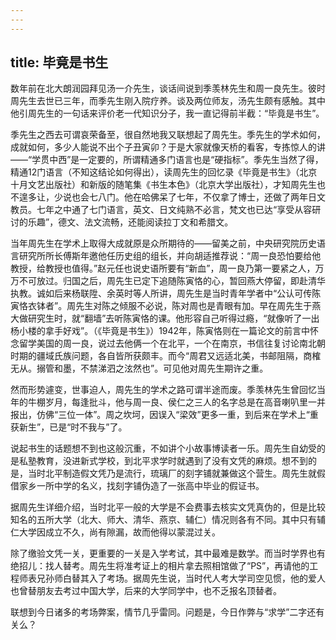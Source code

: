 ```yaml
---
---
---
```

title: 毕竟是书生
---






数年前在北大朗润园拜见汤一介先生，谈话间说到季羡林先生和周一良先生。彼时周先生去世已三年，而季先生刚入院疗养。谈及两位师友，汤先生颇有感触。其中他引周先生的一句话来评价老一代知识分子，我一直记得前半截：“毕竟是书生”。

季先生之西去可谓哀荣备至，很自然地我又联想起了周先生。季先生的学术如何，成就如何，多少人能说不出个子丑寅卯？于是大家就像天桥的看客，专拣惊人的讲——“学贯中西”是一定要的，所谓精通多门语言也是“硬指标”。季先生当然了得，精通12门语言（不知这结论如何得出），读周先生的回忆录《毕竟是书生》（北京十月文艺出版社）和新版的随笔集《书生本色》（北京大学出版社），才知周先生也不遑多让，少说也会七八门。他在哈佛呆了七年，不仅拿了博士，还做了两年日文教员。七年之中通了七门语言，英文、日文纯熟不必言，梵文也已达“享受从容研讨的乐趣”，德文、法文流畅，还能阅读拉丁文和希腊文。

当年周先生在学术上取得大成就原是众所期待的——留美之前，中央研究院历史语言研究所所长傅斯年邀他任历史组的组长，并向胡适推荐说：“周一良恐怕要给他教授，给教授也值得。”赵元任也说史语所要有“新血”，周一良乃第一要紧之人，万万不可放过。归国之后，周先生已定下追随陈寅恪的心，暂回燕大停留，即赴清华执教。诚如后来杨联陞、余英时等人所讲，周先生是当时青年学者中“公认可传陈寅恪衣钵者”。周先生对陈之倾服不必说，陈对周也是青眼有加。早在周先生于燕大做研究生时，就“翻墙”去听陈寅恪的课。他形容自己听得过瘾，“就像听了一出杨小楼的拿手好戏”。（《毕竟是书生》）1942年，陈寅恪则在一篇论文的前言中怀念留学美国的周一良，说过去他俩一个在北平，一个在南京，书信往复讨论南北朝时期的疆域氏族问题，各自皆所获颇丰。而今“周君又远适北美，书邮阻隔，商榷无从。搦管和墨，不禁涕泗之泫然也”。可见他对周先生期许之重。

然而形势遽变，世事迫人，周先生的学术之路可谓半途而废。季羡林先生曾回忆当年的牛棚岁月，每逢批斗，他与周一良、侯仁之三人的名字总是在高音喇叭里一并报出，仿佛“三位一体”。周之坎坷，因误入“梁效”更多一重，到后来在学术上“重获新生”，已是“时不我与”了。

说起书生的话题想不到也这般沉重，不如讲个小故事博读者一乐。周先生自幼受的是私塾教育，没进新式学校，到北平求学时就遇到了没有文凭的麻烦。想不到的是，当时北平制造假文凭乃是流行，琉璃厂的刻字铺就兼做这个营生。周先生就假借家乡一所中学的名义，找刻字铺伪造了一张高中毕业的假证书。

据周先生详细介绍，当时北平一般的大学是不会费事去核实文凭真伪的，但是比较知名的五所大学（北大、师大、清华、燕京、辅仁）情况则各有不同。其中只有辅仁大学因成立不久，尚有隙漏，故而他得以蒙混过关。

除了缴验文凭一关，更重要的一关是入学考试，其中最难是数学。而当时学界也有绝招儿：找人替考。周先生将准考证上的相片拿去照相馆做了“PS”，再请他的工程师表兄孙师白替其入了考场。据周先生说，当时代人考大学司空见惯，他的爱人也曾替朋友去考过中国大学，后来的大学同学中，也不乏报名顶替者。

联想到今日诸多的考场弊案，情节几乎雷同。问题是，今日作弊与“求学”二字还有关么？